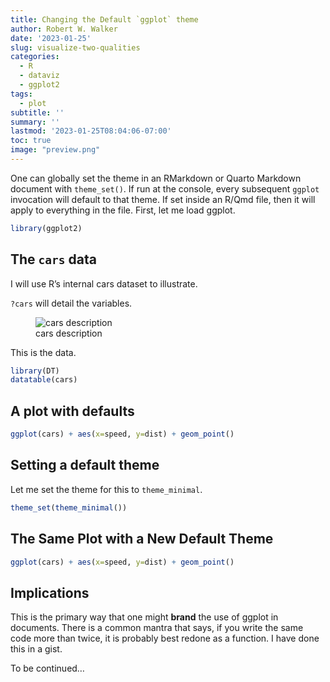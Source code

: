```yaml
---
title: Changing the Default `ggplot` theme
author: Robert W. Walker
date: '2023-01-25'
slug: visualize-two-qualities
categories:
  - R
  - dataviz
  - ggplot2
tags:
  - plot
subtitle: ''
summary: ''
lastmod: '2023-01-25T08:04:06-07:00'
toc: true
image: "preview.png"
---
```


One can globally set the theme in an RMarkdown or Quarto Markdown document with `theme_set()`.  If run at the console, every subsequent `ggplot` invocation will default to that theme.  If set inside an R/Qmd file, then it will apply to everything in the file.  First, let me load ggplot.  

```r
library(ggplot2)
```

## The `cars` data

I will use R's internal cars dataset to illustrate.  

`?cars` will detail the variables.

![cars description](img/cars.png)

This is the data. 

```r
library(DT)
datatable(cars)
```

## A plot with defaults

```r
ggplot(cars) + aes(x=speed, y=dist) + geom_point()
```

## Setting a default theme

Let me set the theme for this to `theme_minimal`.

```r
theme_set(theme_minimal())
```

## The Same Plot with a New Default Theme

```r
ggplot(cars) + aes(x=speed, y=dist) + geom_point()
```

## Implications

This is the primary way that one might **brand** the use of ggplot in documents.  There is a common mantra that says, if you write the same code more than twice, it is probably best redone as a function.  I have done this in a gist.

To be continued...